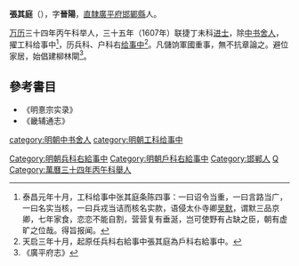 '''張其庭'''（{{bd|?||?|catIdx=Z张}}），字'''晉陽'''，[[直隸|直隸]][[廣平府|廣平府]][[邯鄲縣|邯鄲縣]]人。

[[万历|万历]]三十四年丙午科举人，三十五年（1607年）联捷丁未科[[进士|进士]]，除[[中书舍人|中书舍人]]，擢工科给事中<ref>泰昌元年十月，工科给事中张其庭条陈四事：一曰诏令当重，一曰言路当广，一曰名实当核，一曰兵戎当诘而核名实款，语侵太仆寺卿[[吴默|吴默]]，谓默三品京卿，七年家食，恋恋不能自割，营营复有垂涎，岂可使野有占缺之臣，朝有虚旷之位哉。得旨报闻。</ref>，历兵科、户科右[[给事中|给事中]]<ref>天启三年十月，起原任兵科右給事中張其庭為戶科右給事中。</ref>。凡儲饷軍國重事，無不抗章論之。避位家居，始倡建柳林閘<ref>《廣平府志》</ref>。

== 參考書目 ==
{{reflist}}
*《明憙宗实录》
*《畿辅通志》

{{萬曆三十五年丁未科殿試金榜}}
{{DEFAULTSORT:Zhang张}}
[[category:明朝中书舍人|category:明朝中书舍人]]
[[category:明朝工科给事中|category:明朝工科给事中]]
[[Category:明朝兵科右給事中|Category:明朝兵科右給事中]]
[[Category:明朝戶科右給事中|Category:明朝戶科右給事中]]
[[Category:邯郸人|Category:邯郸人]]
[[Category:张姓|Q]]
[[Category:萬曆三十四年丙午科舉人|Category:萬曆三十四年丙午科舉人]]
